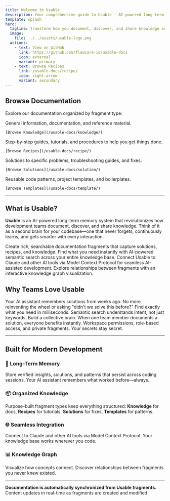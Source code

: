```yaml
---
title: Welcome to Usable
description: Your comprehensive guide to Usable - AI-powered long-term memory for your codebase
template: splash
hero:
  tagline: Transform how you document, discover, and share knowledge across your development team. Build a living knowledge base that grows smarter with every insight.
  image:
    file: ../../assets/usable-logo.png
  actions:
    - text: View on GitHub
      link: https://github.com/flowcore-io/usable-docs
      icon: external
      variant: primary
    - text: Browse Recipes
      link: /usable-docs/recipe/
      icon: right-arrow
      variant: secondary
---
```



## Browse Documentation

Explore our documentation organized by fragment type:

<CardGrid>
  <Card title="Knowledge" icon="open-book">
    General information, documentation, and reference material.
    
    [Browse Knowledge](/usable-docs/knowledge/)
  </Card>
  
  <Card title="Recipe" icon="list-format">
    Step-by-step guides, tutorials, and procedures to help you get things done.
    
    [Browse Recipes](/usable-docs/recipe/)
  </Card>
  
  <Card title="Solution" icon="approve-check">
    Solutions to specific problems, troubleshooting guides, and fixes.
    
    [Browse Solutions](/usable-docs/solution/)
  </Card>
  
  <Card title="Template" icon="document">
    Reusable code patterns, project templates, and boilerplates.
    
    [Browse Templates](/usable-docs/template/)
  </Card>
</CardGrid>

---

## What is Usable?

**Usable** is an AI-powered long-term memory system that revolutionizes how development teams document, discover, and share knowledge. Think of it as a second brain for your codebase—one that never forgets, continuously learns, and gets smarter with every interaction.

<CardGrid stagger>
  <Card title="Memory Fragments" icon="pencil">
    Create rich, searchable documentation fragments that capture solutions, recipes, and knowledge.
  </Card>
  
  <Card title="Smart Search" icon="magnifier">
    Find what you need instantly with AI-powered semantic search across your entire knowledge base.
  </Card>
  
  <Card title="MCP Integration" icon="rocket">
    Connect Usable to Claude and other AI tools via Model Context Protocol for seamless AI-assisted development.
  </Card>
  
  <Card title="Knowledge Graph" icon="puzzle">
    Explore relationships between fragments with an interactive knowledge graph visualization.
  </Card>
</CardGrid>

## Why Teams Love Usable

<CardGrid stagger>
  <Card title="🎯 Never Lose Context" icon="star">
    Your AI assistant remembers solutions from weeks ago. No more reinventing the wheel or asking "didn't we solve this before?"
  </Card>
  
  <Card title="⚡ Lightning Fast Discovery" icon="rocket">
    Find exactly what you need in milliseconds. Semantic search understands intent, not just keywords.
  </Card>
  
  <Card title="🤝 Team Knowledge Sharing" icon="approve-check">
    Build a collective brain. When one team member documents a solution, everyone benefits instantly.
  </Card>
  
  <Card title="🔒 Enterprise Ready" icon="setting">
    Workspace permissions, role-based access, and private fragments. Your secrets stay secret.
  </Card>
</CardGrid>

---

## Built for Modern Development

### 🧠 Long-Term Memory
Store verified insights, solutions, and patterns that persist across coding sessions. Your AI assistant remembers what worked before—always.

### 📦 Organized Knowledge
Purpose-built fragment types keep everything structured: **Knowledge** for docs, **Recipes** for tutorials, **Solutions** for fixes, **Templates** for patterns.

### 🌐 Seamless Integration
Connect to Claude and other AI tools via Model Context Protocol. Your knowledge base works wherever you code.

### 📊 Knowledge Graph
Visualize how concepts connect. Discover relationships between fragments you never knew existed.

---

**Documentation is automatically synchronized from Usable fragments.** Content updates in real-time as fragments are created and modified.

